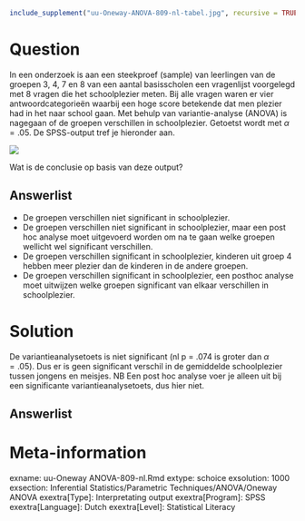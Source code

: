 ```{r, echo = FALSE, results = "hide"}
include_supplement("uu-Oneway-ANOVA-809-nl-tabel.jpg", recursive = TRUE)
```



Question
========
In een onderzoek is aan een steekproef (sample) van leerlingen van de groepen 3, 4, 7 en 8 van een aantal basisscholen een vragenlijst voorgelegd met 8 vragen die het schoolplezier meten. Bij alle vragen waren er vier antwoordcategorieën waarbij een hoge score betekende dat men plezier had in het naar school gaan. Met behulp van variantie-analyse (ANOVA) is nagegaan of de groepen verschillen in schoolplezier. Getoetst wordt met $\alpha = .05$. De SPSS-output tref je hieronder aan. 

![](uu-Oneway-ANOVA-809-nl-tabel.jpg)

Wat is de conclusie op basis van deze output?
  
Answerlist
----------
* De groepen verschillen niet significant in schoolplezier.
* De groepen verschillen niet significant in schoolplezier, maar een post hoc analyse moet uitgevoerd worden om na te gaan welke groepen wellicht wel significant verschillen. 
* De groepen verschillen significant in schoolplezier, kinderen uit groep 4 hebben meer plezier dan de kinderen in de andere groepen. 
* De groepen verschillen significant in schoolplezier, een posthoc analyse moet uitwijzen welke groepen significant van elkaar verschillen in schoolplezier. 








Solution
========
  
De variantieanalysetoets is niet significant (nl p = .074 is groter dan $\alpha = .05$). Dus er is geen significant verschil in de gemiddelde schoolplezier tussen jongens en meisjes. 
NB Een post hoc analyse voer je alleen uit bij een significante variantieanalysetoets, dus hier niet.



Answerlist
----------



Meta-information
================
exname: uu-Oneway ANOVA-809-nl.Rmd
extype: schoice
exsolution: 1000
exsection: Inferential Statistics/Parametric Techniques/ANOVA/Oneway ANOVA
exextra[Type]: Interpretating output
exextra[Program]: SPSS
exextra[Language]: Dutch
exextra[Level]: Statistical Literacy
